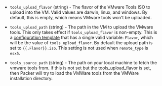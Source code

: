<!-- Code generated from the comments of the ToolsConfig struct in builder/vmware/common/tools_config.go; DO NOT EDIT MANUALLY -->

- `tools_upload_flavor` (string) - The flavor of the VMware Tools ISO to
  upload into the VM. Valid values are darwin, linux, and windows. By
  default, this is empty, which means VMware tools won't be uploaded.

- `tools_upload_path` (string) - The path in the VM to upload the VMware tools. This only takes effect if
  `tools_upload_flavor` is non-empty. This is a [configuration
  template](/docs/templates/engine) that has a single valid variable:
  `Flavor`, which will be the value of `tools_upload_flavor`. By default
  the upload path is set to `{{.Flavor}}.iso`. This setting is not used
  when `remote_type` is `esx5`.

- `tools_source_path` (string) - The path on your local machine to fetch the vmware tools from. If this
  is not set but the tools_upload_flavor is set, then Packer will try to
  load the VMWare tools from the VMWare installation directory.
